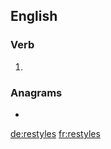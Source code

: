 ==English==

===Verb===
{{head|en|verb form}}

# {{en-third-person singular of|restyle}}

===Anagrams===
* {{l|en|tyreless}}

[[de:restyles]]
[[fr:restyles]]